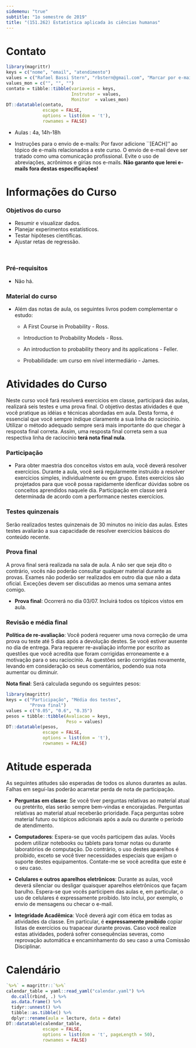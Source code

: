```yaml
---
sidemenu: "true"
subtitle: "1o semestre de 2019"
title: "(151.262) Estatística aplicada às ciências humanas"
---
```


# Contato

```r
library(magrittr)
keys = c("nome", "email", "atendimento")
values = c("Rafael Bassi Stern", "rbstern@gmail.com", "Marcar por e-mail")
values_mon = c("", "", "")
contato = tibble::tibble(variaveis = keys,
                         Instrutor = values,
                         Monitor  = values_mon)
DT::datatable(contato,
              escape = FALSE,
              options = list(dom = 't'),
              rownames = FALSE)
```

- Aulas : 4a, 14h-18h

- Instruções para o envio de e-mails: 
Por favor adicione ``[EACH]'' ao 
tópico de e-mails relacionados a este curso.
O envio de e-mail deve ser tratado como uma comunicação profissional.
Evite o uso de abreviações, acrônimos e gírias nos e-mails.
**Não garanto que lerei e-mails fora destas especificações!** 

# Informações do Curso

### Objetivos do curso

- Resumir e visualizar dados.
- Planejar experimentos estatísticos.
- Testar hipóteses científicas.
- Ajustar retas de regressão.

<br/>

### Pré-requisitos

- Não há.

### Material do curso
  
- Além das notas de aula, os seguintes livros podem complementar o estudo:

    - A First Course in Probability - Ross.

    - Introduction to Probability Models - Ross.

    - An introduction to probability theory and its applications - Feller.

    - Probabilidade: um curso em nível intermediário - James.
								
# Atividades do Curso
								
Neste curso você fará
resolverá exercícios em classe,
participará das aulas, realizará seis testes e
uma prova final. O objetivo destas atividades é
que você pratique as idéias e técnicas abordadas em aula.
Desta forma, é essencial que você sempre indique claramente
a sua linha de raciocínio.
Utilizar o método adequado sempre será mais importante
do que chegar à resposta final correta. 
Assim, uma resposta final correta
sem a sua respectiva linha de raciocínio
**terá nota final nula**.

### Participação

- Para obter maestria dos conceitos vistos em aula,
você deverá resolver exercícios.
Durante a aula, você será regularmente instruído
a resolver exercícios simples, individualmente ou em grupo.
Estes exercícios são projetados para que você possa
rapidamente idenficar dúvidas sobre os conceitos aprendidos naquele dia.
Participação em classe será determinada de acordo com 
a performance nestes exercícios. 

### Testes quinzenais

Serão realizados testes quinzenais de 30 minutos
no início das aulas.
Estes testes avaliarão a sua capacidade de
resolver exercícios básicos do conteúdo recente.

### Prova final

A prova final será realizada na sala de aula.
A não ser que seja dito o contrário, 
vocês não poderão consultar qualquer material durante as provas.
Exames não poderão ser realizados em outro dia que não a data oficial.
Exceções devem ser discutidas ao menos uma semana antes comigo.

- **Prova final**: Ocorrerá no dia 03/07. 
Incluirá todos os tópicos vistos em aula.

### Revisão e média final

**Política de re-avaliação**: Você poderá requerer uma nova correção
de uma prova ou teste até 5 dias após a devolução destes.
Se você estiver ausente no dia de entrega.
Para requerer re-avaliação informe por escrito as questões que 
você acredita que foram corrigidas erroneamente e 
a motivação para o seu raciocínio.
As questões serão corrigidas novamente, 
levando em consideração os seus comentários, 
podendo sua nota aumentar ou diminuir.

**Nota final**: Será calculada segundo os seguintes pesos:

```r
library(magrittr)
keys = c("Participação", "Média dos testes",
         "Prova final")
values = c("0.05", "0.6", "0.35")
pesos = tibble::tibble(Avaliacao = keys, 
                       Peso = values)
DT::datatable(pesos,
              escape = FALSE,
              options = list(dom = 't'),
              rownames = FALSE)
```

# Atitude esperada

As seguintes atitudes são esperadas de todos os alunos durantes as aulas.
Falhas em seguí-las poderão acarretar perda de nota de participação.

- **Perguntas em classe**: 
Se você tiver perguntas relativas ao material atual ou pretérito,
elas serão sempre bem-vindas e encorajadas. 
Perguntas relativas ao material atual receberão prioridade.
Faça perguntas sobre material futuro ou 
tópicos adicionais após a aula ou durante o período de atendimento.

- **Computadores**: Espera-se que vocês participem das aulas.
Vocês podem utilizar notebooks ou tablets para 
tomar notas ou durante laboratórios de computação.
Do contrário, o uso destes aparelhos é proibido, 
exceto se você tiver necessidades especiais que 
exijam o suporte destes equipamentos.
Contate-me se você acredita que este é o seu caso.

- **Celulares e outros aparelhos eletrônicos**: 
Durante as aulas, você deverá silenciar ou desligar 
quaisquer aparelhos eletrônicos que façam barulho.
Espera-se que vocês participem das aulas e, 
em particular, o uso de celulares é expressamente proibido.
Isto inclui, por exemplo, o envio de mensagens ou checar o e-mail.

- **Integridade Acadêmica**:
Você deverá agir com ética em todas as atividades da classe.
Em particular, é **expressamente proibido** 
copiar listas de exercícios ou trapacear durante provas. 
Caso você realize estas atividades, poderá sofrer consequências severas,
como reprovação automática e encaminhamento do seu caso a uma Comissão Disciplinar.

# Calendário

```r
`%>%` = magrittr::`%>%`
calendar_table = yaml::read_yaml("calendar.yaml") %>% 
  do.call(rbind, .) %>% 
  as.data.frame() %>% 
  tidyr::unnest() %>%
  tibble::as.tibble() %>%
  dplyr::rename(aula = lecture, data = date)
DT::datatable(calendar_table,
              escape = FALSE,
              options = list(dom = 't', pageLength = 50),
              rownames = FALSE)
```
